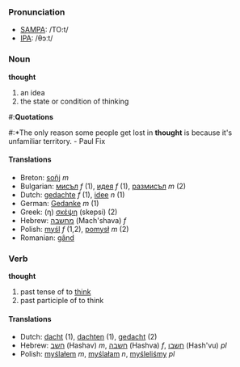 === Pronunciation ===
*[[w:SAMPA|SAMPA]]: /TO:t/
*[[w:IPA|IPA]]: /θɔːt/

===Noun===
'''thought'''

# an idea
# the state or condition of thinking

#:'''Quotations'''
#:*The only reason some people get lost in '''thought''' is because it's unfamiliar territory. - Paul Fix

====Translations====
*Breton: [[soñj]] ''m''
*Bulgarian: [[мисъл]] ''f'' (1), [[идея]] ''f'' (1), [[размисъл]] ''m'' (2)
*Dutch: [[gedachte]] ''f'' (1), [[idee]] ''n'' (1)
*German: [[Gedanke]] ''m'' (1)
*Greek: (η) [[σκέψη]] (skepsi) (2)
*Hebrew: [[מחשבה]] (Mach'shava) ''f''
*Polish: [[myśl]] ''f'' (1,2), [[pomysł]] ''m'' (2)
*Romanian: [[gând]]

=== Verb ===
'''thought'''

# past tense of to [[think]]
# past participle of to think

==== Translations ====
*Dutch: [[dacht]] (1), [[dachten]] (1), [[gedacht]] (2)
*Hebrew: [[חשב]] (Hashav) ''m'', [[חשבה]] (Hashva) ''f'', [[חשבו]] (Hash'vu) ''pl''
*Polish: [[myślałem]] ''m'', [[myślałam]] ''n'', [[myśleliśmy]] ''pl''